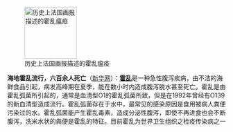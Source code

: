 [[File:Cholera.jpg|thumb|120px|left|历史上法国画报描述的霍乱瘟疫]]

'''海地霍乱流行，六百余人死亡'''（[http://news.xinhuanet.com/world/2010-11/11/c_12760292.htm 新华网]）：'''[[霍乱]]'''是一种急性腹泻疾病，由不洁的海鲜食品引起，病发高峰期在夏季，能在数小时内造成腹泻脱水甚至死亡。霍乱是由霍乱弧菌所引起的，通常是血清型O1的霍乱弧菌所致，但是在1992年曾经有O139的新血清型造成流行。霍乱弧菌存在于水中，最常见的感染原因是食用被病人粪便污染过的水。霍乱弧菌能产生霍乱毒素，造成分泌性腹泻，即使不再进食也会不断腹泻，洗米水状的粪便是霍乱的特征。目前霍乱为世界卫生组织之检疫传染病之一